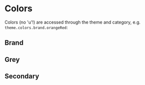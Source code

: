 
<Meta title="Theme/Colors" />

# Colors

Colors (no 'u'!) are accessed through the theme and category, e.g. `theme.colors.brand.orangeRed`:

## Brand

<SquaresContainer>
  <DisplaySquare color={theme.colors.brand.orangeRed} name="brand.orangeRed" />
  <DisplaySquare color={theme.colors.brand.darkOrangeRed} name="brand.darkOrangeRed" />
  <DisplaySquare color={theme.colors.brand.orangeYellow} name="brand.orangeYellow" />
  <DisplaySquare color={theme.colors.brand.yellow} name="brand.yellow" />
</SquaresContainer>
<SquaresContainer>
  <DisplaySquare color={theme.colors.brand.black} name="brand.black" />
  <DisplaySquare color={theme.colors.brand.charcoal} name="brand.charcoal" />
  <DisplaySquare color={theme.colors.brand.white} shadow={theme.shadows.topDown4} name="brand.white" />
</SquaresContainer>

## Grey

<SquaresContainer>
  <DisplaySquare color={theme.colors.grey.darkGrey1} name="grey.darkGrey1" />
  <DisplaySquare color={theme.colors.grey.darkGrey2} name="grey.darkGrey2" />
  <DisplaySquare color={theme.colors.grey.lightGrey1} name="grey.lightGrey1" />
  <DisplaySquare color={theme.colors.grey.lightGrey2} name="grey.lightGrey2" />
</SquaresContainer>

## Secondary

<SquaresContainer>
  <DisplaySquare color={theme.colors.secondary.success} name="secondary.success" />
  <DisplaySquare color={theme.colors.secondary.information} name="secondary.information" />
  <DisplaySquare color={theme.colors.secondary.warning} name="secondary.warning" />
  <DisplaySquare color={theme.colors.secondary.danger} name="secondary.danger" />
</SquaresContainer>
